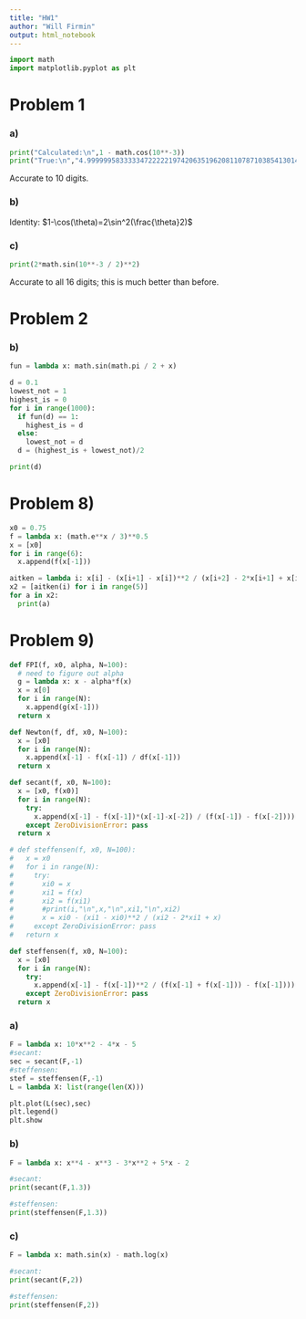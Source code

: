 ---
title: "HW1"
author: "Will Firmin"
output: html_notebook
---

```{python}
import math
import matplotlib.pyplot as plt
```


# Problem 1
### a)
```{python}
print("Calculated:\n",1 - math.cos(10**-3))
print("True:\n","4.9999995833333472222219742063519620811078710385413014376488... ×10^-7")
```

Accurate to 10 digits.

### b)
Identity: $1-\cos(\theta)=2\sin^2(\frac{\theta}2)$

### c)
```{python}
print(2*math.sin(10**-3 / 2)**2)
```
Accurate to all 16 digits; this is much better than before.

# Problem 2
### b)
```{python}
fun = lambda x: math.sin(math.pi / 2 + x)

d = 0.1
lowest_not = 1
highest_is = 0
for i in range(1000):
  if fun(d) == 1:
    highest_is = d
  else:
    lowest_not = d
  d = (highest_is + lowest_not)/2

print(d)
```

# Problem 8)
```{python}
x0 = 0.75
f = lambda x: (math.e**x / 3)**0.5
x = [x0]
for i in range(6):
  x.append(f(x[-1]))

aitken = lambda i: x[i] - (x[i+1] - x[i])**2 / (x[i+2] - 2*x[i+1] + x[i])
x2 = [aitken(i) for i in range(5)]
for a in x2:
  print(a)

```

# Problem 9)
```{python}
def FPI(f, x0, alpha, N=100):
  # need to figure out alpha
  g = lambda x: x - alpha*f(x)
  x = x[0]
  for i in range(N):
    x.append(g(x[-1]))
  return x

def Newton(f, df, x0, N=100):
  x = [x0]
  for i in range(N):
    x.append(x[-1] - f(x[-1]) / df(x[-1]))
  return x

def secant(f, x0, N=100):
  x = [x0, f(x0)]
  for i in range(N):
    try:
      x.append(x[-1] - f(x[-1])*(x[-1]-x[-2]) / (f(x[-1]) - f(x[-2])))
    except ZeroDivisionError: pass
  return x

# def steffensen(f, x0, N=100):
#   x = x0
#   for i in range(N):
#     try:
#       xi0 = x
#       xi1 = f(x)
#       xi2 = f(xi1)
#       #print(i,"\n",x,"\n",xi1,"\n",xi2)
#       x = xi0 - (xi1 - xi0)**2 / (xi2 - 2*xi1 + x)
#     except ZeroDivisionError: pass
#   return x

def steffensen(f, x0, N=100):
  x = [x0]
  for i in range(N):
    try:
      x.append(x[-1] - f(x[-1])**2 / (f(x[-1] + f(x[-1])) - f(x[-1])))
    except ZeroDivisionError: pass
  return x

```

### a)
```{python}
F = lambda x: 10*x**2 - 4*x - 5
#secant:
sec = secant(F,-1)
#steffensen:
stef = steffensen(F,-1)
L = lambda X: list(range(len(X)))

plt.plot(L(sec),sec)
plt.legend()
plt.show
```
### b)
```{python}
F = lambda x: x**4 - x**3 - 3*x**2 + 5*x - 2

#secant:
print(secant(F,1.3))

#steffensen:
print(steffensen(F,1.3))
```

### c)
```{python}
F = lambda x: math.sin(x) - math.log(x)

#secant:
print(secant(F,2))

#steffensen:
print(steffensen(F,2))
```

